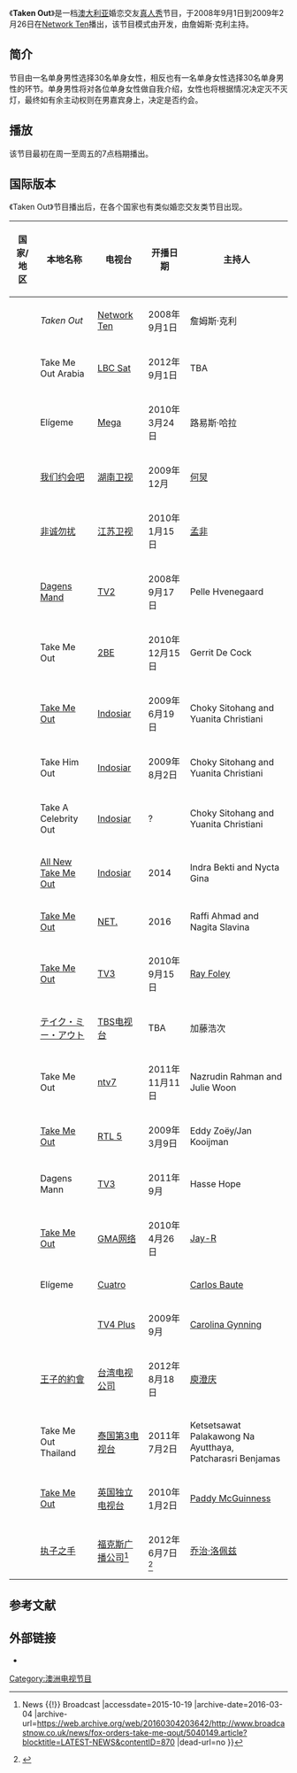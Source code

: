 {{NotChineseTitle|time=2019-01-19}}
{{copyedit}}
{{Infobox Television
|show_name            = 约出来Taken Out
|image                = Taken Out Logo.png
|format               = [[婚恋交友|婚恋交友]]
|genre                = 
|creator              = 
|developer            = [[弗里曼特尔传媒澳洲分公司|弗里曼特尔传媒澳洲分公司]]
|presenter            = [[詹姆斯·克利|詹姆斯·克利]]
|starring             = 
|voices               = 
|narrated             = 
|theme_music_composer = 
|opentheme            = "[[I_Never_Liked_You_(song)|I Never Liked You]]" by [[Rogue_Traders|Rogue Traders]] 
|endtheme             = 
|country              = [[澳大利亚|澳大利亚]]
|language             = 英语
|num_seasons          = 1
|num_episodes         = 65
|list_episodes        = 
|director             = 
|producer             = [[弗里曼特尔传媒澳洲分公司|弗里曼特尔传媒澳洲分公司]]
|executive_producer   = 
|runtime              = 30 分钟
|network              = [[Network_Ten|Network Ten]]
|picture_format       = [[576i|576i]] ([[Standard-definition_television|SDTV]])<br/>[[1080i|1080i]] ([[High-definition_television|HDTV]])
|audio_format         = [[立体声|立体声]]
|first_run            = 澳大利亚
|first_aired          = 2008年9月1日
|last_aired           = 2009年2月26日
|website              = http://takenout.ten.com.au/
|related              = 
|production_website   = http://www.fremantlemedia.com.au/
}}
《'''Taken Out'''》是一档[[澳大利亚|澳大利亚]]婚恋交友[[真人秀|真人秀]]节目，于2008年9月1日到2009年2月26日在[[Network_Ten|Network Ten]]播出，该节目模式由{{Link-en|弗里曼特尔传媒|FremantleMedia}}开发，由詹姆斯·克利主持。

== 简介 ==
节目由一名单身男性选择30名单身女性，相反也有一名单身女性选择30名单身男性的环节。单身男性将对各位单身女性做自我介绍，女性也将根据情况决定灭不灭灯，最终如有余主动权则在男嘉宾身上，决定是否约会。

== 播放 ==
该节目最初在周一至周五的7点档期播出。

== 国际版本 ==
《Taken Out》节目播出后，在各个国家也有类似婚恋交友类节目出现。
{| class="wikitable" width="100%"
|-
! 国家/地区 !! 本地名称 !! 电视台 !! 开播日期 !! 主持人
|-
| {{flag|Australia}}
| ''Taken Out''
| [[Network_Ten|Network Ten]]
| 2008年9月1日
| 詹姆斯·克利
|-
| {{flag|Arab League}}
| Take Me Out Arabia
| [[LBC_Sat|LBC Sat]]
| 2012年9月1日
| TBA
|-
| {{flag|Chile}}
| Elígeme
| [[MEGA_(Chilean_TV_channel)|Mega]]
| 2010年3月24日
| 路易斯·哈拉
|-
|rowspan=2 |{{flag|China}}
| [[我们约会吧|我们约会吧]]
| [[湖南卫视|湖南卫视]]
| 2009年12月
| [[何炅|何炅]]
|-
| [[非诚勿扰_(节目)|非诚勿扰]]
| [[江苏卫视|江苏卫视]]
| 2010年1月15日
| [[孟非|孟非]]
|-
| {{flag|Denmark}}
| [[Dagens_Mand|Dagens Mand]]
| [[TV_2_(Denmark)|TV2]]
| 2008年9月17日
| Pelle Hvenegaard
|-
| {{flag|Flanders}}
| Take Me Out
| [[2BE|2BE]]
| 2010年12月15日
| Gerrit De Cock
|-
|rowspan=5 |{{flag|Indonesia}}
| [[Take_Me_Out|Take Me Out]]
| [[Indosiar|Indosiar]]
| 2009年6月19日
| Choky Sitohang and Yuanita Christiani
|-
| Take Him Out
| [[Indosiar|Indosiar]]
| 2009年8月2日
| Choky Sitohang and Yuanita Christiani
|-
| Take A Celebrity Out
| [[Indosiar|Indosiar]]
| ?
| Choky Sitohang and Yuanita Christiani
|-
| [[All_New_Take_Me_Out|All New Take Me Out]]
| [[Indosiar|Indosiar]]
| 2014
| Indra Bekti and Nycta Gina
|-
| [[Take_Me_Out|Take Me Out]]
| [[NET.|NET.]]
| 2016
| Raffi Ahmad and Nagita Slavina
|-
| {{flag|Ireland}}
| [[Take_Me_Out|Take Me Out]]
| [[TV3_(Ireland)|TV3]]
| 2010年9月15日
| [[Ray_Foley|Ray Foley]]
|-
| {{flag|Japan}}
| [[王子的約會|テイク・ミー・アウト]]
| [[TBS电视台|TBS电视台]]
| TBA
| 加藤浩次
|-
| {{flag|Malaysia}}
| Take Me Out
| [[ntv7|ntv7]]
| 2011年11月11日
| Nazrudin Rahman and Julie Woon
|-
| {{flag|Netherlands}}
| [[Take_Me_Out|Take Me Out]]
| [[RTL_5|RTL 5]]
| 2009年3月9日
| Eddy Zoëy/Jan Kooijman
|-
| {{flag|Norway}}
| Dagens Mann
| [[TV3_(Norway)|TV3]]
| 2011年9月
| Hasse Hope
|-
| {{flag|Philippines}}
| [[Take_Me_Out|Take Me Out]]
| [[GMA网络|GMA网络]]
| 2010年4月26日
| [[Jay-R|Jay-R]]
|-
| {{flag|Spain}}
| Elígeme
| [[Cuatro_(TV_channel)|Cuatro]]
| 
| [[Carlos_Baute|Carlos Baute]]
|-
| {{flag|Sweden}}
| {{Link-en|Dagens man|Dagens man}}
| [[TV4_Plus|TV4 Plus]]
| 2009年9月
| [[Carolina_Gynning|Carolina Gynning]]
|-
| {{flag|Taiwan}}
| [[王子的約會|王子的約會]]
| [[台湾电视公司|台湾电视公司]]
| 2012年8月18日
| [[庾澄庆|庾澄庆]]
|-
| {{flag|Thailand}}
| Take Me Out Thailand
| [[泰国第3电视台|泰国第3电视台]]
| 2011年7月2日
| Ketsetsawat Palakawong Na Ayutthaya, Patcharasri Benjamas
|-
| {{flag|United Kingdom}}
| [[Take_Me_Out|Take Me Out]]
| [[英国独立电视台|英国独立电视台]]
| 2010年1月2日
| [[Paddy_McGuinness|Paddy McGuinness]]
|-
| {{flag|United States}}
| [[执子之手_(美国)|执子之手]]
| [[福克斯广播公司|福克斯广播公司]]<ref>{{Cite web |url=http://www.broadcastnow.co.uk/news/fox-orders-take-me-qout/5040149.article?blocktitle=LATEST-NEWS&contentID=870 |title=Fox orders Take Me Out {{!}} News {{!}} Broadcast<!-- Bot generated title --> |accessdate=2015-10-19 |archive-date=2016-03-04 |archive-url=https://web.archive.org/web/20160304203642/http://www.broadcastnow.co.uk/news/fox-orders-take-me-qout/5040149.article?blocktitle=LATEST-NEWS&contentID=870 |dead-url=no }}</ref>
| 2012年6月7日<ref>{{Cite web |url=http://www.bbc.co.uk/newsbeat/17597827 |title=BBC - Newsbeat - Dating show Take Me Out to get US version on Fox network<!-- Bot generated title --> |accessdate=2013-04-20 |archive-date=2012-04-07 |archive-url=https://web.archive.org/web/20120407231503/http://www.bbc.co.uk/newsbeat/17597827 |dead-url=no }}</ref>
| [[乔治·洛佩兹|乔治·洛佩兹]]
|}

== 参考文献 ==
{{Reflist|colwidth=30em}}

== 外部链接 ==
* {{IMDb title|1301963|Taken Out}}

[[Category:澳洲电视节目|Category:澳洲电视节目]]